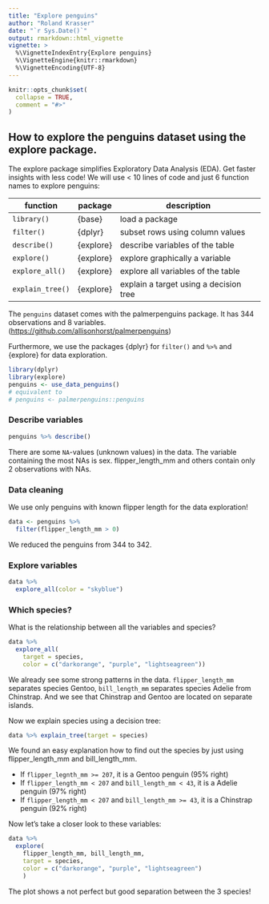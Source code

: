 ```yaml
---
title: "Explore penguins"
author: "Roland Krasser"
date: "`r Sys.Date()`"
output: rmarkdown::html_vignette
vignette: >
  %\VignetteIndexEntry{Explore penguins}
  %\VignetteEngine{knitr::rmarkdown}
  %\VignetteEncoding{UTF-8}
---
```


```r
knitr::opts_chunk$set(
  collapse = TRUE,
  comment = "#>"
)
```

## How to explore the penguins dataset using the explore package.

The explore package simplifies Exploratory Data Analysis (EDA). Get faster insights with less code! We will use < 10 lines of code and just 6 function names to explore penguins:

| function         | package   | description                             |
|------------------|-----------|-----------------------------------------|
| `library()`      | {base}    | load a package                          |
| `filter()`       | {dplyr}   | subset rows using column values         |
| `describe()`     | {explore} | describe variables of the table         |
| `explore()`      | {explore} | explore graphically a variable          |
| `explore_all()`  | {explore} | explore all variables of the table      |
| `explain_tree()` | {explore} | explain a target using a decision tree  |

The `penguins` dataset comes with the palmerpenguins package. It has 344 observations and 8 variables. (<https://github.com/allisonhorst/palmerpenguins>)

Furthermore, we use the packages {dplyr} for `filter()` and `%>%` and {explore} for data exploration.

```r
library(dplyr)
library(explore)
penguins <- use_data_penguins()
# equivalent to 
# penguins <- palmerpenguins::penguins
```

### Describe variables

```r
penguins %>% describe()
```
There are some `NA`-values (unknown values) in the data. The variable containing the most NAs is sex. flipper_length_mm and others contain only 2 observations with NAs.

### Data cleaning

We use only penguins with known flipper length for the data exploration!

```r
data <- penguins %>% 
  filter(flipper_length_mm > 0)
```

We reduced the penguins from 344 to 342.

### Explore variables

```r
data %>% 
  explore_all(color = "skyblue")
```

### Which species?

What is the relationship between all the variables and species?

```r
data %>% 
  explore_all(
    target = species,
    color = c("darkorange", "purple", "lightseagreen"))
```

We already see some strong patterns in the data. `flipper_length_mm` separates species Gentoo, `bill_length_mm` separates species Adelie from Chinstrap. And we see that Chinstrap and Gentoo are located on separate islands.

Now we explain species using a decision tree:

```r
data %>% explain_tree(target = species)
```

We found an easy explanation how to find out the species by just using flipper_length_mm and bill_length_mm.

* If `flipper_legnth_mm >= 207`, it is a Gentoo penguin (95% right)
* If `flipper_length_mm < 207` and `bill_length_mm < 43`, it is a Adelie penguin (97% right)
* If `flipper_length_mm < 207` and `bill_length_mm >= 43`, it is a Chinstrap penguin (92% right)

Now let's take a closer look to these variables:

```r
data %>% 
  explore(
    flipper_length_mm, bill_length_mm, 
    target = species,
    color = c("darkorange", "purple", "lightseagreen")
    )
```

The plot shows a not perfect but good separation between the 3 species!
